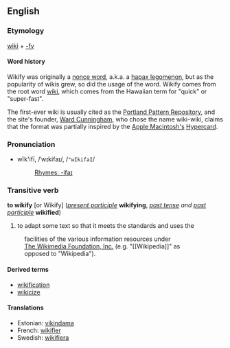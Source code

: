 ==English==
===Etymology===
[[wiki]] + [[-fy]]

====Word history====
Wikify was originally a [[w:Nonce word|nonce word]], a.k.a. a [[w:Hapax legomenon|hapax legomenon]], but as the popularity of wikis grew, so did the usage of the word. Wikify comes from the root word [[w:wiki|wiki]], which comes from the Hawaiian term for "quick" or "super-fast".

The first-ever wiki is usually cited as the [[w:Portland Pattern Repository|Portland Pattern Repository]], and the site's founder, [[w:Ward Cunningham|Ward Cunningham]], who chose the name wiki-wiki, claims that the format was partially inspired by the [[w:Apple Macintosh|Apple Macintosh's]] [[w:Hypercard|Hypercard]].

===Pronunciation===
*wĭk'ifī, /ˈwɪkifaɪ/, /<tt>"wIkifaI</tt>/
*:[[Rhymes:English:-ifaɪ|Rhymes: -ifaɪ]]

===Transitive verb===
'''to wikify''' [or Wikify] (''[[present participle]]'' '''wikifying''', ''[[past tense]] and [[past participle]]'' '''wikified''')

#to adapt some text so that it meets the standards and uses the                          
:facilities of the various information resources under           
:[[w:Wikimedia|The Wikimedia Foundation, Inc.]] (e.g. "<nowiki>[[Wikipedia]]</nowiki>" as            
:opposed to "Wikipedia").

====Derived terms====
*[[wikification]]
*[[wikicize]]

====Translations====
*Estonian: [[vikindama]]
*French: [[wikifier]]
*Swedish: [[wikifiera]]